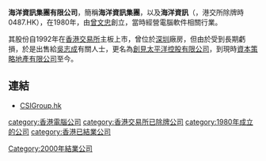 '''海洋資訊集團有限公司'''，簡稱'''海洋資訊集團'''，以及'''海洋資訊'''（'''{{lang-en|Ocean Information Holdings Limited}}'''，港交所除牌時0487.HK），在1980年，由[[曾文忠|曾文忠]]創立，當時經營電腦軟件相關行業。

其股份自1992年在[[香港交易所|香港交易所]]主板上市，曾位於[[深圳|深圳]]廠房，但由於受到長期虧損，於是出售給[[吳志成|吳志成]]有關人士，更名為[[創見太平洋控股有限公司|創見太平洋控股有限公司]]，到現時[[資本策略地產有限公司|資本策略地產有限公司]]至今。

==連結==
*[http://www.csigroup.hk CSIGroup.hk] {{Wayback|url=http://www.csigroup.hk/ |date=20200509095925 }}

[[category:香港電腦公司|category:香港電腦公司]]
[[category:香港交易所已除牌公司|category:香港交易所已除牌公司]]
[[category:1980年成立的公司|category:1980年成立的公司]]
[[Category:2000年結業公司|Category:2000年結業公司]]
[[category:香港已結業公司|category:香港已結業公司]]